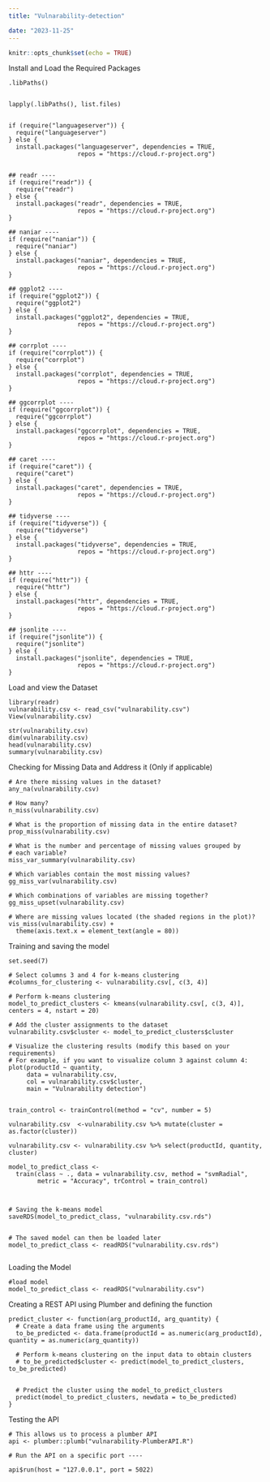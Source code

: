 ```yaml
---
title: "Vulnarability-detection"

date: "2023-11-25"
---
```


```r
knitr::opts_chunk$set(echo = TRUE)
```


Install and Load the Required Packages
```STEP

.libPaths()


lapply(.libPaths(), list.files)


if (require("languageserver")) {
  require("languageserver")
} else {
  install.packages("languageserver", dependencies = TRUE,
                   repos = "https://cloud.r-project.org")
  
  
## readr ----
if (require("readr")) {
  require("readr")
} else {
  install.packages("readr", dependencies = TRUE,
                   repos = "https://cloud.r-project.org")
}

## naniar ----
if (require("naniar")) {
  require("naniar")
} else {
  install.packages("naniar", dependencies = TRUE,
                   repos = "https://cloud.r-project.org")
}

## ggplot2 ----
if (require("ggplot2")) {
  require("ggplot2")
} else {
  install.packages("ggplot2", dependencies = TRUE,
                   repos = "https://cloud.r-project.org")
}

## corrplot ----
if (require("corrplot")) {
  require("corrplot")
} else {
  install.packages("corrplot", dependencies = TRUE,
                   repos = "https://cloud.r-project.org")
}

## ggcorrplot ----
if (require("ggcorrplot")) {
  require("ggcorrplot")
} else {
  install.packages("ggcorrplot", dependencies = TRUE,
                   repos = "https://cloud.r-project.org")
}

## caret ----
if (require("caret")) {
  require("caret")
} else {
  install.packages("caret", dependencies = TRUE,
                   repos = "https://cloud.r-project.org")
}

## tidyverse ----
if (require("tidyverse")) {
  require("tidyverse")
} else {
  install.packages("tidyverse", dependencies = TRUE,
                   repos = "https://cloud.r-project.org")
}
  
## httr ----
if (require("httr")) {
  require("httr")
} else {
  install.packages("httr", dependencies = TRUE,
                   repos = "https://cloud.r-project.org")
}

## jsonlite ----
if (require("jsonlite")) {
  require("jsonlite")
} else {
  install.packages("jsonlite", dependencies = TRUE,
                   repos = "https://cloud.r-project.org")
}

```



Load and view the Dataset
```STEP

library(readr)
vulnarability.csv <- read_csv("vulnarability.csv")
View(vulnarability.csv)

str(vulnarability.csv)
dim(vulnarability.csv)
head(vulnarability.csv)
summary(vulnarability.csv)

```



Checking for Missing Data and Address it (Only if applicable)
```STEP

# Are there missing values in the dataset?
any_na(vulnarability.csv)

# How many?
n_miss(vulnarability.csv)

# What is the proportion of missing data in the entire dataset?
prop_miss(vulnarability.csv)

# What is the number and percentage of missing values grouped by
# each variable?
miss_var_summary(vulnarability.csv)

# Which variables contain the most missing values?
gg_miss_var(vulnarability.csv)

# Which combinations of variables are missing together?
gg_miss_upset(vulnarability.csv)

# Where are missing values located (the shaded regions in the plot)?
vis_miss(vulnarability.csv) +
  theme(axis.text.x = element_text(angle = 80))

```



Training and saving the model
```STEP

set.seed(7)

# Select columns 3 and 4 for k-means clustering
#columns_for_clustering <- vulnarability.csv[, c(3, 4)]

# Perform k-means clustering
model_to_predict_clusters <- kmeans(vulnarability.csv[, c(3, 4)], centers = 4, nstart = 20)

# Add the cluster assignments to the dataset
vulnarability.csv$cluster <- model_to_predict_clusters$cluster

# Visualize the clustering results (modify this based on your requirements)
# For example, if you want to visualize column 3 against column 4:
plot(productId ~ quantity, 
     data = vulnarability.csv, 
     col = vulnarability.csv$cluster, 
     main = "Vulnarability detection")


train_control <- trainControl(method = "cv", number = 5)

vulnarability.csv  <-vulnarability.csv %>% mutate(cluster = as.factor(cluster))

vulnarability.csv <- vulnarability.csv %>% select(productId, quantity, cluster)

model_to_predict_class <-
  train(class ~ ., data = vulnarability.csv, method = "svmRadial",
        metric = "Accuracy", trControl = train_control)



# Saving the k-means model
saveRDS(model_to_predict_class, "vulnarability.csv.rds")


# The saved model can then be loaded later
model_to_predict_class <- readRDS("vulnarability.csv.rds")


```


Loading the Model
```STEP

#load model
model_to_predict_class <- readRDS("vulnarability.csv")

```


Creating a REST API using Plumber and defining the function
```STEP




predict_cluster <- function(arg_productId, arg_quantity) {
  # Create a data frame using the arguments
  to_be_predicted <- data.frame(productId = as.numeric(arg_productId), quantity = as.numeric(arg_quantity))
  
  # Perform k-means clustering on the input data to obtain clusters
  # to_be_predicted$cluster <- predict(model_to_predict_clusters, to_be_predicted)
  
  
  # Predict the cluster using the model_to_predict_clusters
  predict(model_to_predict_clusters, newdata = to_be_predicted)
}

```


Testing the API
```STEP

# This allows us to process a plumber API
api <- plumber::plumb("vulnarability-PlumberAPI.R")

# Run the API on a specific port ----

api$run(host = "127.0.0.1", port = 5022)

```